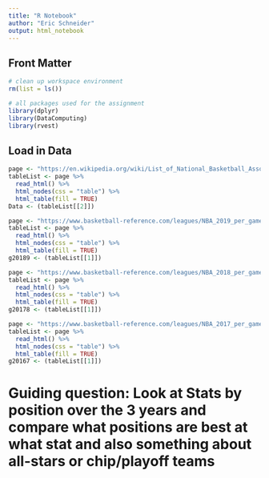 ```yaml
---
title: "R Notebook"
author: "Eric Schneider"
output: html_notebook
---
```


## Front Matter

```r
# clean up workspace environment
rm(list = ls())

# all packages used for the assignment
library(dplyr)
library(DataComputing)
library(rvest)

```


## Load in Data
```r
page <- "https://en.wikipedia.org/wiki/List_of_National_Basketball_Association_career_scoring_leaders"
tableList <- page %>%
  read_html() %>%
  html_nodes(css = "table") %>%
  html_table(fill = TRUE)
Data <- (tableList[[2]])
```

```r
page <- "https://www.basketball-reference.com/leagues/NBA_2019_per_game.html"
tableList <- page %>%
  read_html() %>%
  html_nodes(css = "table") %>%
  html_table(fill = TRUE)
g20189 <- (tableList[[1]])
```

```r
page <- "https://www.basketball-reference.com/leagues/NBA_2018_per_game.html"
tableList <- page %>%
  read_html() %>%
  html_nodes(css = "table") %>%
  html_table(fill = TRUE)
g20178 <- (tableList[[1]])
```

```r
page <- "https://www.basketball-reference.com/leagues/NBA_2017_per_game.html"
tableList <- page %>%
  read_html() %>%
  html_nodes(css = "table") %>%
  html_table(fill = TRUE)
g20167 <- (tableList[[1]])
```

# Guiding question: Look at Stats by position over the 3 years and compare what positions are best at what stat and also something about all-stars or chip/playoff teams